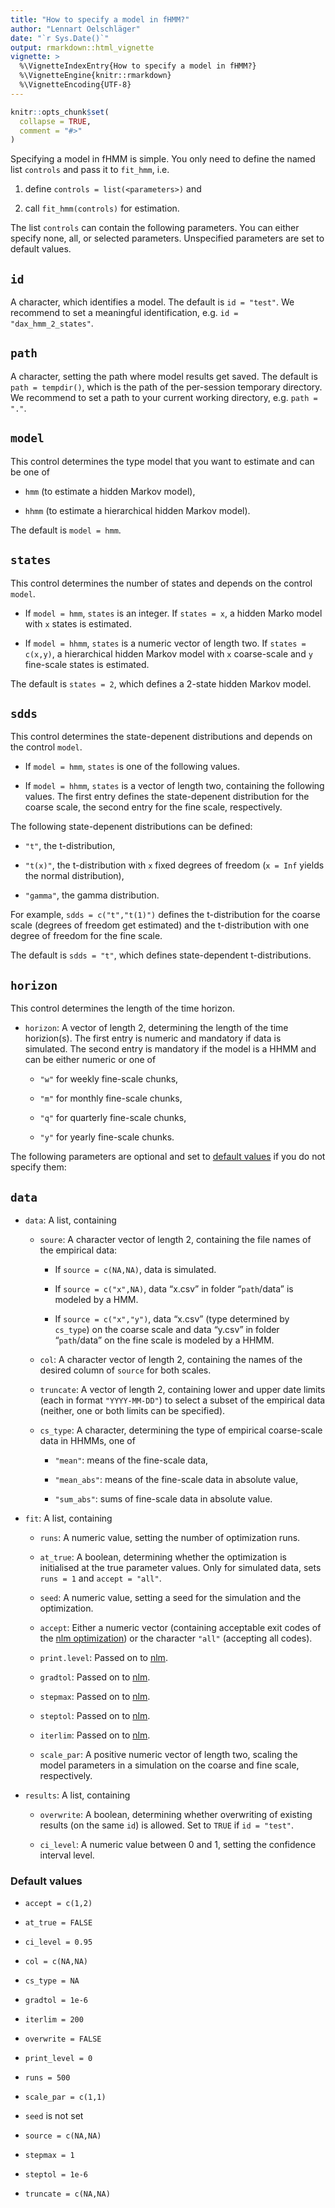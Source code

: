 ```yaml
---
title: "How to specify a model in fHMM?"
author: "Lennart Oelschläger"
date: "`r Sys.Date()`"
output: rmarkdown::html_vignette
vignette: >
  %\VignetteIndexEntry{How to specify a model in fHMM?}
  %\VignetteEngine{knitr::rmarkdown}
  %\VignetteEncoding{UTF-8}
---
```


```r
knitr::opts_chunk$set(
  collapse = TRUE,
  comment = "#>"
)
```

Specifying a model in fHMM is simple. You only need to define the named list `controls` and pass it to `fit_hmm`, i.e.

1. define `controls = list(<parameters>)` and

2. call `fit_hmm(controls)` for estimation.

The list `controls` can contain the following parameters. You can either specify none, all, or selected parameters. Unspecified parameters are set to default values.

## `id`

A character, which identifies a model. The default is `id = "test"`. We recommend to set a meaningful identification, e.g. `id = "dax_hmm_2_states"`.

## `path`

A character, setting the path where model results get saved. The default is `path = tempdir()`, which is the path of the per-session temporary directory. We recommend to set a path to your current working directory, e.g. `path = "."`.

## `model`

This control determines the type model that you want to estimate and can be one of

   - `hmm` (to estimate a hidden Markov model),
   
   - `hhmm` (to estimate a hierarchical hidden Markov model).
   
The default is `model = hmm`.

## `states`

This control determines the number of states and depends on the control `model`.

   - If `model = hmm`, `states` is an integer. If `states = x`, a hidden Marko model with `x` states is estimated.
   
   - If `model = hhmm`, `states` is a numeric vector of length two. If `states = c(x,y)`, a hierarchical hidden Markov model with `x` coarse-scale and `y` fine-scale states is estimated.
   
The default is `states = 2`, which defines a 2-state hidden Markov model.
   
## `sdds`

This control determines the state-depenent distributions and depends on the control `model`.

   - If `model = hmm`, `states` is one of the following values.
   
   - If `model = hhmm`, `states` is a vector of length two, containing the following values. The first entry defines the state-depenent distribution for the coarse scale, the second entry for the fine scale, respectively.
   
The following state-depenent distributions can be defined:

   - `"t"`, the t-distribution,
   
   - `"t(x)"`, the t-distribution with `x` fixed degrees of freedom (`x = Inf` yields the normal distribution),
   
   - `"gamma"`, the gamma distribution.
   
For example, `sdds = c("t","t(1)")` defines the t-distribution for the coarse scale (degrees of freedom get estimated) and the t-distribution with one degree of freedom for the fine scale.

The default is `sdds = "t"`, which defines state-dependent t-distributions.
   
## `horizon`

This control determines the length of the time horizon.
   
- `horizon`: A vector of length 2, determining the length of the time horizion(s). The first entry is numeric and mandatory if data is simulated. The second entry is mandatory if the model is a HHMM and can be either numeric or one of

   - `"w"` for weekly fine-scale chunks,
   
   - `"m"` for monthly fine-scale chunks,
   
   - `"q"` for quarterly fine-scale chunks,
   
   - `"y"` for yearly fine-scale chunks.

The following parameters are optional and set to [default values](#default-values) if you do not specify them:

## `data`

- `data`: A list, containing

   - `soure`: A character vector of length 2, containing the file names of the empirical data:
   
      - If `source = c(NA,NA)`, data is simulated.
      
      - If `source = c("x",NA)`, data "x.csv" in folder "`path`/data" is modeled by a HMM.
      
      - If `source = c("x","y")`, data "x.csv" (type determined by `cs_type`) on the coarse scale and data "y.csv" in folder "`path`/data" on the fine scale is modeled by a HHMM.
      
   - `col`: A character vector of length 2, containing the names of the desired column of `source` for both scales.
   
   - `truncate`: A vector of length 2, containing lower and upper date limits (each in format `"YYYY-MM-DD"`) to select a subset of the empirical data (neither, one or both limits can be specified).
   
   - `cs_type`: A character, determining the type of empirical coarse-scale data in HHMMs, one of
   
      - `"mean"`: means of the fine-scale data,
      
      - `"mean_abs"`: means of the fine-scale data in absolute value,
      
      - `"sum_abs"`: sums of fine-scale data in absolute value.

- `fit`: A list, containing
   
   - `runs`: A numeric value, setting the number of optimization runs.
   
   - `at_true`: A boolean, determining whether the optimization is initialised at the true parameter values. Only for simulated data, sets `runs = 1` and `accept = "all"`.
   
   - `seed`: A numeric value, setting a seed for the simulation and the optimization.
   
   - `accept`: Either a numeric vector (containing acceptable exit codes of the [nlm optimization](https://stat.ethz.ch/R-manual/R-devel/library/stats/html/nlm.html)) or the character `"all"` (accepting all codes).
   
   - `print.level`: Passed on to [nlm](https://stat.ethz.ch/R-manual/R-devel/library/stats/html/nlm.html).
   
   - `gradtol`: Passed on to [nlm](https://stat.ethz.ch/R-manual/R-devel/library/stats/html/nlm.html).
   
   - `stepmax`: Passed on to [nlm](https://stat.ethz.ch/R-manual/R-devel/library/stats/html/nlm.html).
   
   - `steptol`: Passed on to [nlm](https://stat.ethz.ch/R-manual/R-devel/library/stats/html/nlm.html).
   
   - `iterlim`: Passed on to [nlm](https://stat.ethz.ch/R-manual/R-devel/library/stats/html/nlm.html).
   
   - `scale_par`: A positive numeric vector of length two, scaling the model parameters in a simulation on the coarse and fine scale, respectively.

- `results`: A list, containing
   - `overwrite`: A boolean, determining whether overwriting of existing results (on the same `id`) is allowed. Set to `TRUE` if `id = "test"`.
   
   - `ci_level`: A numeric value between 0 and 1, setting the confidence interval level.

### Default values

- `accept = c(1,2)` 

- `at_true = FALSE`

- `ci_level = 0.95`

- `col = c(NA,NA)`

- `cs_type = NA` 

- `gradtol = 1e-6`

- `iterlim = 200`

- `overwrite = FALSE`

- `print_level = 0`

- `runs = 500`

- `scale_par = c(1,1)`

- `seed` is not set

- `source = c(NA,NA)`

- `stepmax = 1` 

- `steptol = 1e-6`

- `truncate = c(NA,NA)`